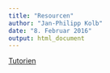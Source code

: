```yaml
---
title: "Resourcen"
author: "Jan-Philipp Kolb"
date: "8. Februar 2016"
output: html_document
---
```


[Tutorien](http://blog.revolutionanalytics.com/2012/04/20-free-r-tutorials-and-one-reference-card.html)
